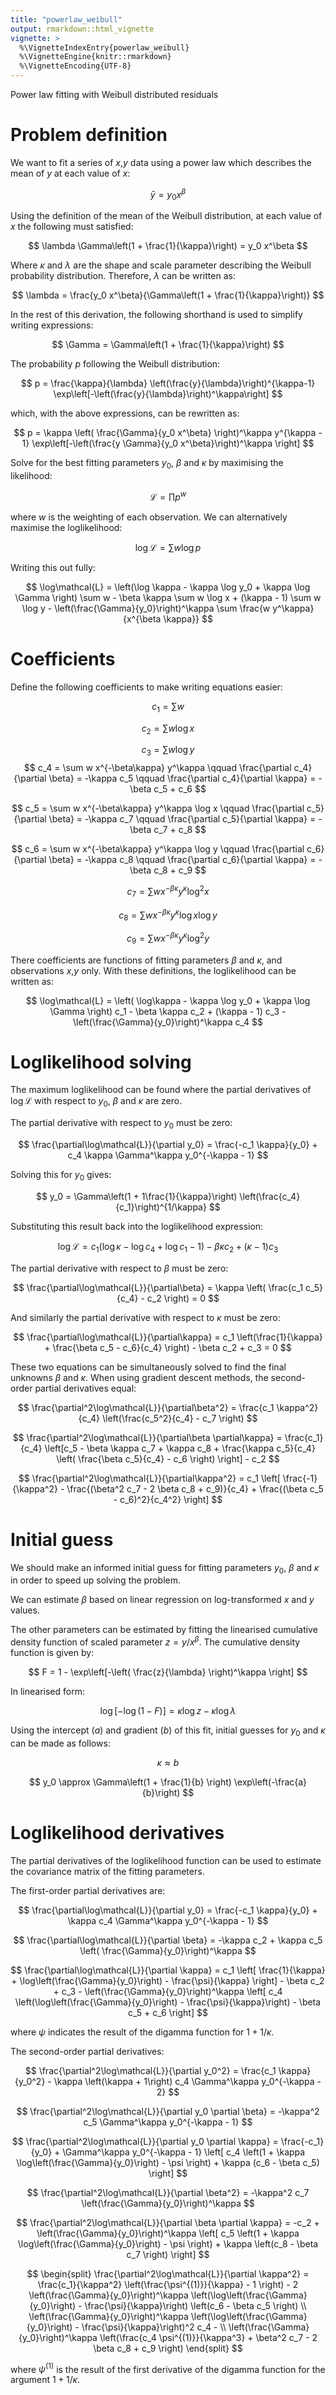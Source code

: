 ```yaml
---
title: "powerlaw_weibull"
output: rmarkdown::html_vignette
vignette: >
  %\VignetteIndexEntry{powerlaw_weibull}
  %\VignetteEngine{knitr::rmarkdown}
  %\VignetteEncoding{UTF-8}
---
```


Power law fitting with Weibull distributed residuals


# Problem definition

We want to fit a series of $x$,$y$ data using a power law which describes the mean of $y$ at each value of $x$:

$$
\bar{y} = y_0 x^\beta
$$

Using the definition of the mean of the Weibull distribution, at each value of $x$ the following must satisfied:

$$
\lambda \Gamma\left(1 + \frac{1}{\kappa}\right) = y_0 x^\beta
$$

Where $\kappa$ and $\lambda$ are the shape and scale parameter describing the Weibull probability distribution. Therefore, $\lambda$ can be written as:

$$ 
\lambda = \frac{y_0 x^\beta}{\Gamma\left(1 + \frac{1}{\kappa}\right)}
$$

In the rest of this derivation, the following shorthand is used to simplify writing expressions:

$$
\Gamma = \Gamma\left(1 + \frac{1}{\kappa}\right)
$$

The probability $p$ following the Weibull distribution:

$$ 
p = \frac{\kappa}{\lambda} \left(\frac{y}{\lambda}\right)^{\kappa-1} \exp\left[-\left(\frac{y}{\lambda}\right)^\kappa\right]
$$

which, with the above expressions, can be rewritten as:

$$
p = \kappa \left( \frac{\Gamma}{y_0 x^\beta} \right)^\kappa y^{\kappa - 1}
\exp\left[-\left(\frac{y \Gamma}{y_0 x^\beta}\right)^\kappa \right] 
$$

Solve for the best fitting parameters $y_0$, $\beta$ and $\kappa$ by maximising the likelihood:

$$
\mathcal{L} = \prod p^w
$$

where $w$ is the weighting of each observation. We can alternatively maximise the loglikelihood:

$$
\log\mathcal{L} = \sum w \log p
$$

Writing this out fully:

$$
\log\mathcal{L} = 
\left(\log \kappa - \kappa \log y_0 + \kappa \log \Gamma \right) \sum w - 
\beta \kappa \sum w \log x + 
(\kappa - 1) \sum w \log y - 
\left(\frac{\Gamma}{y_0}\right)^\kappa \sum \frac{w y^\kappa}{x^{\beta \kappa}}
$$

# Coefficients

Define the following coefficients to make writing equations easier:

$$
c_1 = \sum w
$$

$$
c_2 = \sum w \log x
$$

$$ c_3 = \sum w \log y $$ $$
c_4 = \sum w x^{-\beta\kappa} y^\kappa
\qquad
\frac{\partial c_4}{\partial \beta} = -\kappa c_5
\qquad
\frac{\partial c_4}{\partial \kappa} = -\beta c_5 + c_6
$$

$$ 
c_5 = \sum w x^{-\beta\kappa} y^\kappa \log x
\qquad
\frac{\partial c_5}{\partial \beta} = -\kappa c_7
\qquad
\frac{\partial c_5}{\partial \kappa} = -\beta c_7 + c_8
$$

$$ 
c_6 = \sum w x^{-\beta\kappa} y^\kappa \log y 
\qquad
\frac{\partial c_6}{\partial \beta} = -\kappa c_8
\qquad
\frac{\partial c_6}{\partial \kappa} = -\beta c_8 + c_9
$$

$$ 
c_7 = \sum w x^{-\beta\kappa} y^\kappa \log^2 x 
$$

$$ 
c_8 = \sum w x^{-\beta\kappa} y^\kappa \log x \log y 
$$

$$ 
c_9 = \sum w x^{-\beta\kappa} y^\kappa \log^2 y 
$$

There coefficients are functions of fitting parameters $\beta$ and $\kappa$, and observations $x$,$y$ only. With these definitions, the loglikelihood can be written as:

$$
\log\mathcal{L} = 
\left( \log\kappa - \kappa \log y_0 + \kappa \log \Gamma \right) c_1
- \beta \kappa c_2
+ (\kappa - 1) c_3
- \left(\frac{\Gamma}{y_0}\right)^\kappa c_4
$$

# Loglikelihood solving

The maximum loglikelihood can be found where the partial derivatives of $\log\mathcal{L}$ with respect to $y_0$, $\beta$ and $\kappa$ are zero.

The partial derivative with respect to $y_0$ must be zero:

$$
\frac{\partial\log\mathcal{L}}{\partial y_0} = 
\frac{-c_1 \kappa}{y_0} + c_4 \kappa \Gamma^\kappa y_0^{-\kappa - 1}
$$

Solving this for $y_0$ gives:

$$
y_0 = \Gamma\left(1 + 1\frac{1}{\kappa}\right) \left(\frac{c_4}{c_1}\right)^{1/\kappa}
$$

Substituting this result back into the loglikelihood expression:

$$
\log\mathcal{L} = 
c_1 \left( \log \kappa - \log c_4 + \log c_1 - 1 \right) - \beta \kappa c_2 + (\kappa - 1) c_3
$$

The partial derivative with respect to $\beta$ must be zero:

$$
\frac{\partial\log\mathcal{L}}{\partial\beta} =
\kappa \left( \frac{c_1 c_5}{c_4} - c_2 \right) =
0
$$

And similarly the partial derivative with respect to $\kappa$ must be zero:

$$
\frac{\partial\log\mathcal{L}}{\partial\kappa} =
c_1 \left(\frac{1}{\kappa} + \frac{\beta c_5 - c_6}{c_4} \right) - \beta c_2 + c_3 = 
0
$$

These two equations can be simultaneously solved to find the final unknowns $\beta$ and $\kappa$. When using gradient descent methods, the second-order partial derivatives equal:

$$
\frac{\partial^2\log\mathcal{L}}{\partial\beta^2} = 
\frac{c_1 \kappa^2}{c_4} \left(\frac{c_5^2}{c_4} - c_7 \right)
$$

$$
\frac{\partial^2\log\mathcal{L}}{\partial\beta \partial\kappa} = 
\frac{c_1}{c_4} \left[c_5 - \beta \kappa c_7 + \kappa c_8 + \frac{\kappa c_5}{c_4} \left( \frac{\beta c_5}{c_4} - c_6 \right) \right] - c_2
$$

$$
\frac{\partial^2\log\mathcal{L}}{\partial\kappa^2} = 
c_1 \left[ \frac{-1}{\kappa^2} - \frac{(\beta^2 c_7 - 2 \beta c_8 + c_9)}{c_4} + \frac{(\beta c_5 - c_6)^2}{c_4^2} \right]
$$

# Initial guess

We should make an informed initial guess for fitting parameters $y_0$, $\beta$ and $\kappa$ in order to speed up solving the problem.

We can estimate $\beta$ based on linear regression on log-transformed $x$ and $y$ values.

The other parameters can be estimated by fitting the linearised cumulative density function of scaled parameter $z = y/x^\beta$. The cumulative density function is given by:

$$ 
F = 1 - \exp\left[-\left( \frac{z}{\lambda} \right)^\kappa \right]
$$

In linearised form:

$$ 
\log\left[-\log\left(1 - F\right)\right] = \kappa \log z - \kappa \log \lambda
$$

Using the intercept ($a$) and gradient ($b$) of this fit, initial guesses for $y_0$ and $\kappa$ can be made as follows:

$$
\kappa \approx b 
$$

$$
y_0 \approx \Gamma\left(1 + \frac{1}{b} \right) \exp\left(-\frac{a}{b}\right)
$$

# Loglikelihood derivatives

The partial derivatives of the loglikelihood function can be used to estimate the covariance matrix of the fitting parameters.

The first-order partial derivatives are:

$$
\frac{\partial\log\mathcal{L}}{\partial y_0} = 
\frac{-c_1 \kappa}{y_0} + \kappa c_4 \Gamma^\kappa y_0^{-\kappa - 1}
$$

$$
\frac{\partial\log\mathcal{L}}{\partial \beta} = 
-\kappa c_2 + \kappa c_5 \left( \frac{\Gamma}{y_0}\right)^\kappa 
$$

$$
\frac{\partial\log\mathcal{L}}{\partial \kappa} = 
c_1 \left[ \frac{1}{\kappa} + \log\left(\frac{\Gamma}{y_0}\right) - \frac{\psi}{\kappa} \right] -
\beta c_2 + c_3 -
\left(\frac{\Gamma}{y_0}\right)^\kappa \left[ c_4 \left(\log\left(\frac{\Gamma}{y_0}\right) - \frac{\psi}{\kappa}\right) - \beta c_5 + c_6 \right]
$$

where $\psi$ indicates the result of the digamma function for $1 + 1/\kappa$.

The second-order partial derivatives:

$$
\frac{\partial^2\log\mathcal{L}}{\partial y_0^2} = 
\frac{c_1 \kappa}{y_0^2} - \kappa \left(\kappa + 1\right) c_4 \Gamma^\kappa y_0^{-\kappa - 2}
$$

$$
\frac{\partial^2\log\mathcal{L}}{\partial y_0 \partial \beta} = 
-\kappa^2 c_5 \Gamma^\kappa y_0^{-\kappa - 1}
$$

$$
\frac{\partial^2\log\mathcal{L}}{\partial y_0 \partial \kappa} = 
\frac{-c_1}{y_0} + \Gamma^\kappa y_0^{-\kappa - 1} \left[
c_4 \left(1 + \kappa \log\left(\frac{\Gamma}{y_0}\right) - \psi \right) +
\kappa (c_6 - \beta c_5) \right]
$$

$$
\frac{\partial^2\log\mathcal{L}}{\partial \beta^2} = 
-\kappa^2 c_7 \left(\frac{\Gamma}{y_0}\right)^\kappa
$$

$$
\frac{\partial^2\log\mathcal{L}}{\partial \beta \partial \kappa} = 
-c_2 + \left(\frac{\Gamma}{y_0}\right)^\kappa \left[
c_5 \left(1 + \kappa \log\left(\frac{\Gamma}{y_0}\right) - \psi \right) + 
\kappa \left(c_8 - \beta c_7 \right) \right]
$$

$$
\begin{split}
\frac{\partial^2\log\mathcal{L}}{\partial \kappa^2} = 
\frac{c_1}{\kappa^2} \left(\frac{\psi^{(1)}}{\kappa} - 1 \right) - 
2 \left(\frac{\Gamma}{y_0}\right)^\kappa 
\left(\log\left(\frac{\Gamma}{y_0}\right) - \frac{\psi}{\kappa}\right)
\left(c_6 - \beta c_5 \right) \\
\left(\frac{\Gamma}{y_0}\right)^\kappa 
\left(\log\left(\frac{\Gamma}{y_0}\right) - \frac{\psi}{\kappa}\right)^2 c_4 - \\
\left(\frac{\Gamma}{y_0}\right)^\kappa 
\left(\frac{c_4 \psi^{(1)}}{\kappa^3} + \beta^2 c_7 - 2 \beta c_8 + c_9 \right)
\end{split}
$$

where $\psi^{(1)}$ is the result of the first derivative of the digamma function for the argument $1 + 1/\kappa$.
